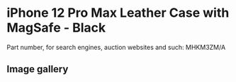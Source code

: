 
# iPhone 12 Pro Max Leather Case with MagSafe - Black

Part number, for search engines, auction websites and such: MHKM3ZM/A

## Image gallery

<div style={{ width: "768px" }}>
  <GalleryComponent
    images={[
      {
        original: "/everysource/MHKM3.webp",
        thumbnail: "/everypreview/MHKM3.webp",
      },
      {
        original: "/everysource/MHKM3_AV1.webp",
        thumbnail: "/everypreview/MHKM3_AV1.webp",
      },
      {
        original: "/everysource/MHKM3_AV2.webp",
        thumbnail: "/everypreview/MHKM3_AV2.webp",
      },
      {
        original: "/everysource/MHKM3_AV3.webp",
        thumbnail: "/everypreview/MHKM3_AV3.webp",
      },
      {
        original: "/everysource/MHKM3_AV4.webp",
        thumbnail: "/everypreview/MHKM3_AV4.webp",
      }
    ]}
  />
</div>